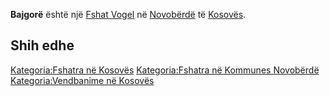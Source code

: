 {{Fshat në Kosovës
 | Emri                = Bajgorë
| sqi_N_name = Bajgorë
| sqi_N_FULL_NAME_RO = Bajgorë
| sqi_N_FULL_NAME_ND_RO = Bajgore
| sqi_N_SORT_NAME_RG = BAJGORE
| sqi_N_FULL_NAME_RG = Bajgorë
| sqi_N_FULL_NAME_ND_RG = Bajgore
| srp_N_name = Bajgora
| srp_N_FULL_NAME_RO = Bajgora
| srp_N_FULL_NAME_ND_RO = Bajgora
| srp_N_SORT_NAME_RG = BAJGORA
| srp_N_FULL_NAME_RG = Bajgora
| srp_N_FULL_NAME_ND_RG = Bajgora
| srp_NS_name = Бајгора
| srp_NS_FULL_NAME_RO = Бајгора
| srp_NS_FULL_NAME_ND_RO = Бајгора
| srp_NS_SORT_NAME_RG = БАЈГОРА
| srp_NS_FULL_NAME_RG = Бајгора
| srp_NS_FULL_NAME_ND_RG = Бајгора

 | Emri (Rasa dhanore) = 
 | Figura              = 
 | Shteti              = Kosovo
 | Komuna              = Novobërdë
 | Kodi postar         = 
 | Sipërfaqja          = 

 | Popullsia           = 

 | Regj. i popullsisë  = 
 | Dend. e popullsisë  = 
 | Faqja zyrtare       = 
 <!--- Koordinatat ----> 
 | Gjerësia            = 42.956518
 | Gjatësia            = 21.006392
 | Lartësia            = 
}}
'''Bajgorë''' është një [[Fshat Vogel]] në [[Novobërdë]] të [[Kosovës]].

<!-- == Gjeografia == -->
<!-- == Historia == -->
<!-- == Demografia == -->
== Shih edhe ==
{{Komuna Novobërdë}}
{{Kosovo-Administrata-Cung}}

[[Kategoria:Fshatra në Kosovës]]
[[Kategoria:Fshatra në Kommunes Novobërdë]]
[[Kategoria:Vendbanime në Kosovës]]